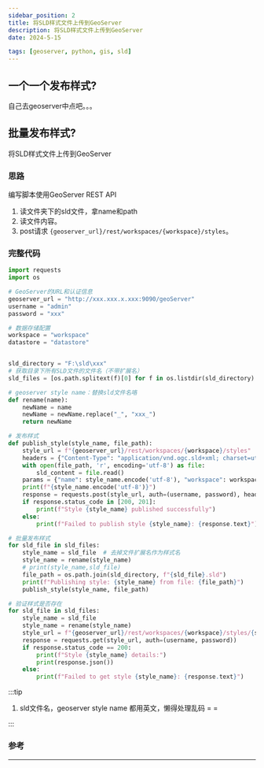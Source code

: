 ```yaml
---
sidebar_position: 2
title: 将SLD样式文件上传到GeoServer  
description: 将SLD样式文件上传到GeoServer  
date: 2024-5-15

tags: [geoserver, python, gis, sld]
---
```


## 一个一个发布样式?

自己去geoserver中点吧。。。  


## 批量发布样式?  

将SLD样式文件上传到GeoServer  

### 思路  

编写脚本使用GeoServer REST API   

1. 读文件夹下的sld文件，拿name和path  
2. 读文件内容。  
2. post请求 `{geoserver_url}/rest/workspaces/{workspace}/styles`。  




### 完整代码  

```py 
import requests
import os 

# GeoServer的URL和认证信息
geoserver_url = "http://xxx.xxx.x.xxx:9090/geoServer"
username = "admin"
password = "xxx"

# 数据存储配置
workspace = "workspace"
datastore = "datastore"


sld_directory = "F:\sld\xxx"
# 获取目录下所有SLD文件的文件名（不带扩展名）
sld_files = [os.path.splitext(f)[0] for f in os.listdir(sld_directory) if f.endswith('.sld')]

# geoserver style name：替换sld文件名咯
def rename(name):
    newName = name
    newName = newName.replace("_", "xxx_")
    return newName

# 发布样式
def publish_style(style_name, file_path):
    style_url = f"{geoserver_url}/rest/workspaces/{workspace}/styles"
    headers = {"Content-Type": "application/vnd.ogc.sld+xml; charset=utf-8"}
    with open(file_path, 'r', encoding='utf-8') as file:
        sld_content = file.read()
    params = {"name": style_name.encode('utf-8'), "workspace": workspace.encode('utf-8')}
    print(f"{style_name.encode('utf-8')}")
    response = requests.post(style_url, auth=(username, password), headers=headers, params=params, data=sld_content.encode('utf-8'))
    if response.status_code in [200, 201]:
        print(f"Style {style_name} published successfully")
    else:
        print(f"Failed to publish style {style_name}: {response.text}")

# 批量发布样式
for sld_file in sld_files:
    style_name = sld_file  # 去掉文件扩展名作为样式名
    style_name = rename(style_name)
    # print(style_name,sld_file)
    file_path = os.path.join(sld_directory, f"{sld_file}.sld")
    print(f"Publishing style: {style_name} from file: {file_path}")
    publish_style(style_name, file_path)

# 验证样式是否存在
for sld_file in sld_files:
    style_name = sld_file
    style_name = rename(style_name)
    style_url = f"{geoserver_url}/rest/workspaces/{workspace}/styles/{style_name}.json"
    response = requests.get(style_url, auth=(username, password))
    if response.status_code == 200:
        print(f"Style {style_name} details:")
        print(response.json())
    else:
        print(f"Failed to get style {style_name}: {response.text}")


```

:::tip
1. sld文件名，geoserver style name 都用英文，懒得处理乱码 = =  

:::

### 参考  
---